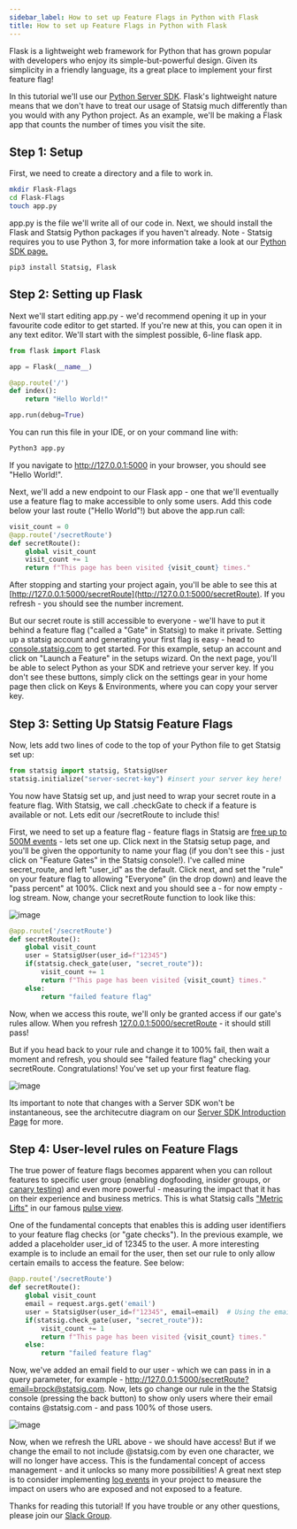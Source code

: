 ```yaml
---
sidebar_label: How to set up Feature Flags in Python with Flask
title: How to set up Feature Flags in Python with Flask
---
```


Flask is a lightweight web framework for Python that has grown popular with developers who enjoy its simple-but-powerful design. Given its simplicity in a friendly language, its a great place to implement your first feature flag!

In this tutorial we'll use our [Python Server SDK](https://docs.statsig.com/server/pythonSDK). Flask's lightweight nature means that we don't have to treat our usage of Statsig much differently than you would with any Python project. As an example, we'll be making a Flask app that counts the number of times you visit the site.

## Step 1: Setup

First, we need to create a directory and a file to work in. 

```zsh
mkdir Flask-Flags
cd Flask-Flags
touch app.py
```

app.py is the file we'll write all of our code in. Next, we should install the Flask and Statsig Python packages if you haven't already. Note - Statsig requires you to use Python 3, for more information take a look at our [Python SDK page.](https://docs.statsig.com/server/pythonSDK)

```
pip3 install Statsig, Flask
```

## Step 2: Setting up Flask
Next we'll start editing app.py - we'd recommend opening it up in your favourite code editor to get started. If you're new at this, you can open it in any text editor. We'll start with the simplest possible, 6-line flask app. 

```Python 
from flask import Flask

app = Flask(__name__)

@app.route('/')
def index():
    return "Hello World!"

app.run(debug=True)
```

You can run this file in your IDE, or on your command line with:

```zsh
Python3 app.py
```

If you navigate to http://127.0.0.1:5000 in your browser, you should see "Hello World!".

Next, we'll add a new endpoint to our Flask app - one that we'll eventually use a feature flag to make accessible to only some users. Add this code below your last route ("Hello World"!) but above the app.run call:

```Python
visit_count = 0
@app.route('/secretRoute')
def secretRoute():
    global visit_count
    visit_count += 1
    return f"This page has been visited {visit_count} times."
```

After stopping and starting your project again, you'll be able to see this at [http://127.0.0.1:5000/secretRoute](http://127.0.0.1:5000/secretRoute). If you refresh - you should see the number increment. 

But our secret route is still accessible to everyone - we'll have to put it behind a feature flag ("called a "Gate" in Statsig) to make it private. Setting up a statsig account and generating your first flag is easy - head to [console.statsig.com](https://console.statsig.com/) to get started. For this example, setup an account and click on "Launch a Feature" in the setups wizard. On the next page, you'll be able to select Python as your SDK and retrieve your server key. If you don't see these buttons, simply click on the settings gear in your home page then click on Keys & Environments, where you can copy your server key.

## Step 3: Setting Up Statsig Feature Flags

Now, lets add two lines of code to the top of your Python file to get Statsig set up:

```Python
from statsig import statsig, StatsigUser
statsig.initialize("server-secret-key") #insert your server key here!
```

You now have Statsig set up, and just need to wrap your secret route in a feature flag. With Statsig, we call .checkGate to check if a feature is available or not. Lets edit our /secretRoute to include this!

First, we need to set up a feature flag - feature flags in Statsig are [free up to 500M events](https://www.statsig.com/blog/introducing-free-feature-flags) - lets set one up. Click next in the Statsig setup page, and you'll be given the opportunity to name your flag (if you don't see this - just click on "Feature Gates" in the Statsig console!). I've called mine secret_route, and left "user_id" as the default. Click next, and set the "rule" on your feature flag to allowing "Everyone" (in the drop down) and leave the "pass percent" at 100%. Click next and you should see a - for now empty - log stream. Now, change your secretRoute function to look like this:

![image](/img/everyone_gate.png)

```Python 
@app.route('/secretRoute')
def secretRoute():
    global visit_count
    user = StatsigUser(user_id=f"12345")
    if(statsig.check_gate(user, "secret_route")):
        visit_count += 1
        return f"This page has been visited {visit_count} times."
    else:
        return "failed feature flag"
```

Now, when we access this route, we'll only be granted access if our gate's rules allow. When you refresh [127.0.0.1:5000/secretRoute](http://127.0.0.1:5000/secretRoute) - it should still pass!

But if you head back to your rule and change it to 100% fail, then wait a moment and refresh, you should see "failed feature flag" checking your secretRoute. Congratulations! You've set up your first feature flag.

![image](/img/everyone0_gate.png)

Its important to note that changes with a Server SDK won't be instantaneous, see the architecutre diagram on our [Server SDK Introduction Page](https://docs.statsig.com/server/introduction) for more.

## Step 4: User-level rules on Feature Flags

The true power of feature flags becomes apparent when you can rollout features to specific user group (enabling dogfooding, insider groups, or [canary testing](https://www.statsig.com/glossary/canary-testing)) and even more powerful - measuring the impact that it has on their experience and business metrics. This is what Statsig calls ["Metric Lifts"](https://docs.statsig.com/feature-gates/view-exposures) in our famous [pulse view](https://docs.statsig.com/pulse/read-pulse).

One of the fundamental concepts that enables this is adding user identifiers to your feature flag checks (or "gate checks"). In the previous example, we added a placeholder user_id of 12345 to the user. A more interesting example is to include an email for the user, then set our rule to only allow certain emails to access the feature. See below:

```Python
@app.route('/secretRoute')
def secretRoute():
    global visit_count
    email = request.args.get('email')
    user = StatsigUser(user_id=f"12345", email=email)  # Using the email as user_id
    if(statsig.check_gate(user, "secret_route")):
        visit_count += 1
        return f"This page has been visited {visit_count} times."
    else:
        return "failed feature flag"
```

Now, we've added an email field to our user - which we can pass in in a query parameter, for example - http://127.0.0.1:5000/secretRoute?email=brock@statsig.com. Now, lets go change our rule in the the Statsig console (pressing the back button) to show only users where their email contains @statsig.com - and pass 100% of those users.

![image](/img/statsigemail_gate.png)

Now, when we refresh the URL above - we should have access! But if we change the email to not include @statsig.com by even one character, we will no longer have access. This is the fundamental concept of access management - and it unlocks so many more possibilities! A great next step is to consider implementing [log events](https://docs.statsig.com/guides/logging-events) in your project to measure the impact on users who are exposed and not exposed to a feature. 

Thanks for reading this tutorial! If you have trouble or any other questions, please join our [Slack Group](https://statsig.com/slack).
